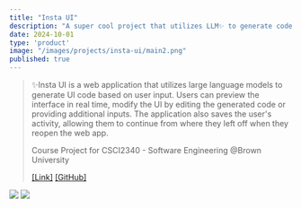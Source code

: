 ```yaml
---
title: "Insta UI"
description: "A super cool project that utilizes LLM✨ to generate code for UI components"
date: 2024-10-01
type: 'product'
image: "/images/projects/insta-ui/main2.png"
published: true
---
```


> ✨Insta UI is a web application that utilizes large language models to generate UI code based on user input.
> Users can preview the interface in real time, modify the UI by editing the generated code or providing additional inputs.
> The application also saves the user's activity, allowing them to continue from where they left off when they reopen the web app.
> 
> Course Project for CSCI2340 - Software Engineering @Brown University
> 
> [[Link]](https://insta-ui-prod.vercel.app) [[GitHub]](https://github.com/junkaiman/ui-generator)

![](/images/projects/insta-ui/architecture.png)
![](/images/projects/insta-ui/devops.png)